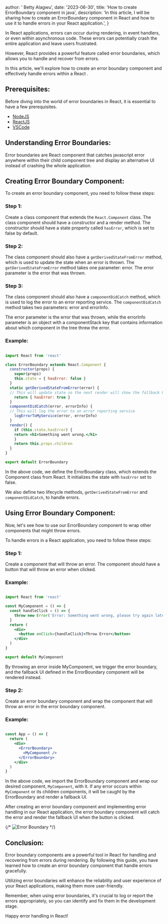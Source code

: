 
  author: ' Betty Alagwu',
  date: '2023-06-30',
  title:
    'How to create ErrorBoundary component in java',
  description:
    'In this article, I will be sharing how to create an ErrorBoundary component in React and how to use it to handle errors in your React application.',
}


In React applications, errors can occur during rendering, in event handlers, or even within asynchronous code. These errors can potentially crash the entire application and leave users frustrated.

However, React provides a powerful feature called error boundaries, which allows you to handle and recover from errors.

In this article, we'll explore how to create an error boundary component and effectively handle errors within a React .  

## Prerequisites:
Before diving into the world of error boundaries in React, it is essential to have a few prerequisites.
* [NodeJS](https://nodejs.org/en/)
* [ReactJS](https://reactjs.org/)
* [VSCode](https://code.visualstudio.com/)

## Understanding Error Boundaries:

Error boundaries are React component that catches javascript error anywhere within their child component tree and display an alternative UI instead of crashing the whole application.

## Creating Error Boundary Component:
To create an error boundary component, you need to follow these steps:

### Step 1:
Create a class component that extends the `React.Component` class. The class component should have a constructor and a render method. The constructor should have a state property called `hasError`, which is set to false by default.

### Step 2:
The class component should also have a `getDerivedStateFromError` method, which is used to update the state when an error is thrown. The `getDerivedStateFromError` method takes one parameter: error. The error parameter is the error that was thrown.

### Step 3:
The class component should also have a `componentDidCatch` method, which is used to log the error to an error reporting service. The `componentDidCatch` method takes two parameters: error and errorInfo. 

The error parameter is the error that was thrown, while the errorInfo parameter is an object with a componentStack key that contains information about which component in the tree threw the error.


### Example:

```jsx

import React from 'react'

class ErrorBoundary extends React.Component {
  constructor(props) {
    super(props)
    this.state = { hasError: false }
  }
  static getDerivedStateFromError(error) {
  // This will update state so the next render will show the fallback UI.
    return { hasError: true }
  }
  componentDidCatch(error, errorInfo) {
  // This will log the error to an error reporting service
    logErrorToMyService(error, errorInfo)
  }
  render() {
    if (this.state.hasError) {
    return <h1>Something went wrong.</h1>
    }
    return this.props.children
  }
}

export default ErrorBoundary

```

In the above code, we define the ErrorBoundary class, which extends the Component class from React. It initializes the state with `hasError` set to false. 

We also define two lifecycle methods, `getDerivedStateFromError` and `componentDidCatch`, to handle errors.


## Using Error Boundary Component:
Now, let's see how to use our ErrorBoundary component to wrap other components that might throw errors.

To handle errors in a React application, you need to follow these steps:

### Step 1:

Create a component that will throw an error. The component should have a button that will throw an error when clicked.

### Example:

```jsx

import React from 'react'

const MyComponent = () => {
  const handleClick = () => {
    throw new Error('Error: Something went wrong, please try again later.')
  }
  return (
    <div>
      <button onClick={handleClick}>Throw Error</button>
    </div>
  )
}

export default MyComponent

```
By throwing an error inside MyComponent, we trigger the error boundary, and the fallback UI defined in the ErrorBoundary component will be rendered instead.

### Step 2:

Create an error boundary component and wrap the component that will throw an error in the error boundary component.

### Example:

```jsx

const App = () => {
  return (
    <div>
      <ErrorBoundary>
        <MyComponent />
      </ErrorBoundary>
    </div>
  )
}

```

In the above code, we import the ErrorBoundary component and wrap our desired component, `MyComponent`, with it. If any error occurs within `MyComponent` or its children components, it will be caught by the ErrorBoundary and render a fallback UI.

After creating an error boundary component and implementing error handling in our React application, the error boundary component will catch the error and render the fallback UI when the button is clicked.

{/* ![Error Boundary](https://res.cloudinary.com/dq5e0bbl8/image/upload/v1688150694/Screenshot_2023-06-30_at_4.04.28_PM_qqoypd.png
) */}


## Conclusion:

Error boundary components are a powerful tool in React for handling and recovering from errors during rendering. By following this guide, you have learned how to create an error boundary component that handle errors gracefully. 

Utilizing error boundaries will enhance the reliability and user experience of your React applications, making them more user-friendly.

Remember, when using error boundaries, it's crucial to log or report the errors appropriately, so you can identify and fix them in the development stage. 

Happy error handling in React!

